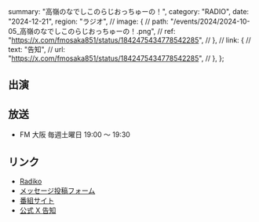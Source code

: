   summary: "高嶺のなでしこのらじおっちゅーの！",
  category: "RADIO",
  date: "2024-12-21",
  region: "ラジオ",
  // image: {
  //   path: "/events/2024/2024-10-05_高嶺のなでしこのらじおっちゅーの！.png",
  //   ref: "https://x.com/fmosaka851/status/1842475434778542285",
  // },
  // link: {
  //   text: "告知",
  //   url: "https://x.com/fmosaka851/status/1842475434778542285",
  // },
};

## 出演

## 放送

- FM 大阪 毎週土曜日 19:00 〜 19:30

## リンク

- [Radiko](https://radiko.jp/share/?sid=FMO&t=20241005190000)
- [メッセージ投稿フォーム](https://fmosaka.futureartist.net/enquete/354047)
- [番組サイト](https://www.fmosaka.net/_ct/17722199)
- [公式 X 告知](https://x.com/takanenofficial/status/1836979149044600863)
